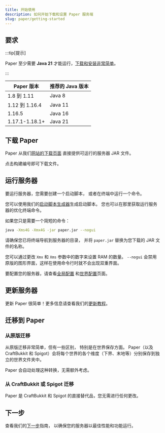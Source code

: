 ```yaml
---
title: 开始使用
description: 如何开始下载和设置 Paper 服务端
slug: paper/getting-started
---
```


## 要求

:::tip[提示]

Paper 至少需要 **Java 21** 才能运行，[下载和安装非常简单](/misc/java-install)。

:::

| Paper 版本       | 推荐的 Java 版本 |
|----------------|-------------|
| 1.8 到 1.11     | Java 8      |
| 1.12 到 1.16.4  | Java 11     |
| 1.16.5         | Java 16     |
| 1.17.1-1.18.1+ | Java 21     |

## 下载 Paper

Paper 从我们[网站的下载页面](https://papermc.io/downloads)
直接提供可运行的服务器 JAR 文件。

点击构建编号即可下载文件。

## 运行服务器

要运行服务器，您需要创建一个启动脚本，
或者在终端中运行一个命令。

您可以使用我们的[启动脚本生成器](/misc/tools/start-script-gen)生成启动脚本。
您也可以在那里获取运行服务器的优化终端命令。

如果您只是需要一个简短的命令：
```bash
java -Xms4G -Xmx4G -jar paper.jar --nogui
```
请确保您已将终端导航到服务器的目录，
并将 `paper.jar` 替换为您下载的 JAR 文件的名称。

您可以通过更改 `Xmx` 和 `Xms` 参数中的数字来设置 RAM 的数量。
`--nogui` 会禁用原版的图形界面，这样在使用命令行时就不会出现双重界面。

要配置您的服务器，请查看[全局配置](/paper/reference/global-configuration)
和[世界配置](/paper/reference/world-configuration)页面。

## 更新服务器

更新 Paper 很简单！更多信息请查看我们的[更新教程](/paper/updating)。

## 迁移到 Paper

### 从原版迁移

从原版迁移非常简单，但有一些区别，
特别是在世界保存方面。
Paper（以及 CraftBukkit 和 Spigot）会将每个世界的各个维度（下界、末地等）分别保存到独立的世界文件夹中。

Paper 会自动处理这种转换，无需额外考虑。

### 从 CraftBukkit 或 Spigot 迁移

Paper 是 CraftBukkit 和 Spigot 的直接替代品，您无需进行任何更改。

## 下一步

查看我们的[下一步](/paper/next-steps)指南，
以确保您的服务器以最佳性能和功能运行。
